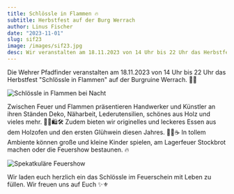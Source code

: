 ```yaml
---
title: Schlössle in Flammen 🔥
subtitle: Herbstfest auf der Burg Werrach
author: Linus Fischer
date: "2023-11-01"
slug: sif23
image: /images/sif23.jpg
desc: Wir veranstalten am 18.11.2023 von 14 Uhr bis 22 Uhr das Herbstfest "Schlössle in Flammen" auf der Burgruine Werrach. 🍁🔥
---
```


Die Wehrer Pfadfinder veranstalten am 18.11.2023 von 14 Uhr bis 22 Uhr das Herbstfest "Schlössle in Flammen" auf der Burgruine Werrach. 🍁🔥

![Schlössle in Flammen bei Nacht](/images/sif_nacht.png)

Zwischen Feuer und Flammen präsentieren Handwerker und Künstler an ihren Ständen Deko, Näharbeit, Lederutensilien, schönes aus Holz und vieles mehr. 🧵🎨🛍️🛠️
Zudem bieten wir originelles und leckeres Essen aus dem Holzofen und den ersten Glühwein diesen Jahres. 🍖🍲☕
In tollem Ambiente können große und kleine Kinder spielen, am Lagerfeuer Stockbrot machen oder die Feuershow bestaunen. 🔥

![Spekatkuläre Feuershow](/images/sif_feuershow.png)

Wir laden euch herzlich ein das Schlössle im Feuerschein mit Leben zu füllen. Wir freuen uns auf Euch ✨⚜️